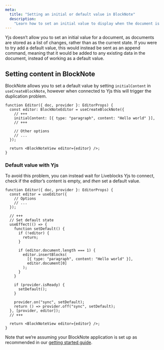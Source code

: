 ```yaml
---
meta:
  title: "Setting an initial or default value in BlockNote"
  description:
    "Learn how to set an initial value to display when the document is empty"
---
```


Yjs doesn’t allow you to set an initial value for a document, as documents are
stored as a list of changes, rather than as the current state. If you were to
try add a default value, this would instead be sent as an append command,
meaning that it would be added to any existing data in the document, instead of
working as a default value.

## Setting content in BlockNote

BlockNote allows you to set a default value by setting `initialContent` in
`useCreateBlockNote`, however when connected to Yjs this will trigger the
duplication problem.

```tsx
function Editor({ doc, provider }: EditorProps) {
  const editor: BlockNoteEditor = useCreateBlockNote({
    // +++
    initialContent: [{ type: "paragraph", content: "Hello world" }],
    // +++

    // Other options
    // ...
  });

  return <BlockNoteView editor={editor} />;
}
```

### Default value with Yjs

To avoid this problem, you can instead wait for Liveblocks Yjs to connect, check
if the editor’s content is empty, and _then_ set a default value.

```tsx
function Editor({ doc, provider }: EditorProps) {
  const editor = useEditor({
    // Options
    // ...
  });

  // +++
  // Set default state
  useEffect(() => {
    function setDefault() {
      if (!editor) {
        return;
      }

      if (editor.document.length === 1) {
        editor.insertBlocks(
          [{ type: "paragraph", content: "Hello world" }],
          editor.document[0]
        );
      }
    }

    if (provider.isReady) {
      setDefault();
    }

    provider.on("sync", setDefault);
    return () => provider.off("sync", setDefault);
  }, [provider, editor]);
  // +++

  return <BlockNoteView editor={editor} />;
}
```

Note that we’re assuming your BlockNote application is set up as recommended in
our [getting started guide](/docs/get-started/yjs-blocknote-react).
